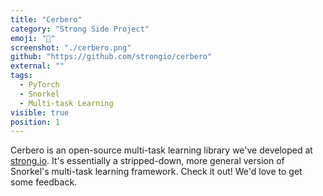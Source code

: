 ```yaml
---
title: "Cerbero"
category: "Strong Side Project"
emoji: "💪"
screenshot: "./cerbero.png"
github: "https://github.com/strongio/cerbero"
external: ""
tags:
  - PyTorch
  - Snorkel
  - Multi-task Learning
visible: true
position: 1
---
```


Cerbero is an open-source multi-task learning library we've developed at <a href="https://strong.io" target="_blank" rel="nofollow noopener noreferrer" aria-label="External Link"><Underlining>strong.io</Underlining></a>.
It's essentially a stripped-down, more general version of Snorkel's multi-task learning framework.
Check it out! We'd love to get some feedback.
